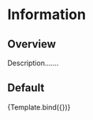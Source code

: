 

# Information

## Overview

Description.......

## Default
<Canvas>
    <Story 
        name="Default" 
        args={{  }}>
        {Template.bind({})}
    </Story>
</Canvas>


<Meta
  title="Templates/Information"
  argTypes={{}}
/>

<ArgsTable of={Information} />